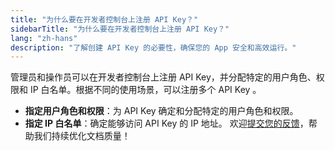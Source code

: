 ```yaml
---
title: "为什么要在开发者控制台上注册 API Key？"
sidebarTitle: "为什么要在开发者控制台上注册 API Key？"
lang: "zh-hans"
description: "了解创建 API Key 的必要性，确保您的 App 安全和高效运行。"
---
```


管理员和操作员可以在开发者控制台上注册 API Key，并分配特定的用户角色、权限和 IP 白名单。根据不同的使用场景，可以注册多个 API Key 。

- **指定用户角色和权限**：为 API Key 确定和分配特定的用户角色和权限。
- **指定 IP 白名单**：确定能够访问 API Key 的 IP 地址。
<Tip>欢迎[提交您的反馈](https://forms.zohopublic.com/cobo/form/DocumentFeedbackForm/formperma/QvLOhxJv1_JMsJ-1dleZ8Itb_7rzN-LtgvsDdxosoVI?referrername=manuals)，帮助我们持续优化文档质量！</Tip>